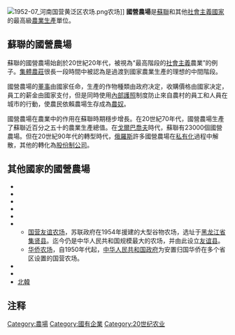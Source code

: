 {{Hatnote|'''国营林场'''、'''国有林场'''、'''国营渔场'''重定向于此，同名行政区参见：[[国营林场_(消歧义)|国营林场 (消歧义)]]。}}
[[File:1952-07_河南国营黄泛区农场.png|thumb]]农场]]
'''國營農場'''是[[蘇聯|蘇聯]]和其他[[社會主義國家|社會主義國家]]的最高級[[農業生產|農業生產]]單位。

==蘇聯的國營農場==
蘇聯的國營農場始創於20世紀20年代，被視為“最高階段的[[社會主義|社會主義]]農業”的例子。[[集體農莊|集體農莊]]很長一段時間中被認為是過渡到國家農業生產的理想的中間階段。

國營農場的[[董事|董事]]由國家任命，生產的作物種類由政府决定，收購價格由國家决定，員工的薪金由國家支付，但是同時使用[[內部護照|內部護照]]制度防止來自農村的員工和人員在城市的行動，使農民依賴農場生存成為[[農奴|農奴]]。

國營農場在農業中的作用在蘇聯時期穩步增長。在20世紀70年代，國營農場生產了蘇聯近百分之五十的農業生產總值。在[[戈爾巴喬夫|戈爾巴喬夫]]時代，蘇聯有23000個國營農場。但在20世紀90年代的轉型時代，[[俄羅斯|俄羅斯]]許多國營農場在[[私有化|私有化]]過程中解散，其他的轉化為[[股份制公司|股份制公司]]。

==其他國家的國營農場==
*{{flag|东德}}
*{{flag|波兰人民共和国}}
*{{flag|捷克斯洛伐克}}
*{{flag|埃塞俄比亚}}
*{{flag|蒙古人民共和国}}
*{{flag|中华人民共和国}}
**[[国营友谊农场|国营友谊农场]]，苏联政府在1954年援建的大型谷物农场，选址于[[黑龙江省|黑龙江省]][[集贤县|集贤县]]。迄今仍是中华人民共和国规模最大的农场，并由此设立[[友谊县|友谊县]]。
**[[华侨农场|华侨农场]]，自1950年代起，[[中华人民共和国政府|中华人民共和国政府]]为安置归国华侨在多个省区设置的国营农场。
*{{flag|安哥拉}}
*{{flag|Mozambique}}{{sfnp|Smith|Naylor|2014|p=226}}
*[[北韓|北韓]]

== 注释 ==

{{reflist}}

{{Authority control}}
[[Category:農場|Category:農場]]
[[Category:國有企業|Category:國有企業]]
[[Category:20世纪农业|Category:20世纪农业]]